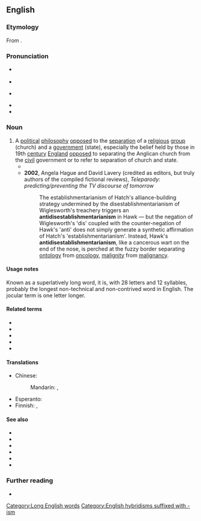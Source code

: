 ==English==
{{was wotd|2006|March|29}}

===Etymology===
From {{confix|en|anti|disestablishmentarian|ism}}.

===Pronunciation===
* {{a|RP}} {{IPA|en|/ˌæn.ti.dɪs.ɪsˌtæb.lɪʃ.mənˈtɛə.ɹi.ənˌɪ.z(ə)m/}}
* {{audio|en|en-uk-antidisestablishmentarianism.ogg|Audio (RP)}}
* {{a|GA}} {{IPA|en|/ˌæn.taiˌdɪs.ɛsˌtæb.lɪʃ.məntˈɛː.ɹi.ənˌɪ.zm/|/ˌæn.ti-/}}
* {{audio|en|en-us-antidisestablishmentarianism.ogg|Audio (GA)}}
* {{hyphenation|en|an|ti|dis|es|tab|lish|ment|ar|i|an|ism}}

===Noun===
{{en-noun|-|s}}

# A [[political]] [[philosophy]] [[opposed]] to the [[separation]] of a [[religious]] [[group]] (church) and a [[government]] (state), especially the belief held by those in 19th [[century]] [[England]] [[opposed]] to separating the Anglican church from the [[civil]] government or to refer to separation of church and state. {{defdate|from 20th c.}}
#* {{quote-text|en|year=1998|author=University of Oklahoma College of Law|title=American Indian Law Review|passage=Jed Rubenfeld, who actually may not have been recycling a ''Boerne'' Court- rejected argument into a law review article,<sup>450</sup> reasoned that RFRA indeed lacked constitutionality, but because of First Amendment '''antidisestablishmentarianism''', and not the reasons offered by the Court.<sup>451</sup>}}
#* '''2002''', Angela Hague and David Lavery (credited as editors, but truly authors of the compiled fictional reviews), ''Teleparody: predicting/preventing the TV discourse of tomorrow''
#*: The establishmentarianism of Hatch's alliance-building strategy undermined by the disestablishmentarianism of Wiglesworth's treachery triggers an '''antidisestablishmentarianism''' in Hawk &mdash; but the negation of Wiglesworth's 'dis' coupled with the counter-negation of Hawk's 'anti' does not simply generate a synthetic affirmation of Hatch's 'establishmentarianism'. Instead, Hawk's '''antidisestablishmentarianism''', like a cancerous wart on the end of the nose, is perched at the fuzzy border separating [[ontology]] from [[oncology]], [[malignity]] from [[malignancy]].

====Usage notes====
Known as a superlatively long word, it is, with 28 letters and 12 syllables, probably the longest non-technical and non-contrived word in English. The jocular term {{m|en|floccinaucinihilipilification}} is one letter longer.

====Related terms====
* {{l|en|antidisestablishmentarian}}
* {{l|en|disestablishmentarianism}}
* {{l|en|establish}}
* {{l|en|established church}}
* {{l|en|establishment}}

====Translations====
{{trans-top|philosophy opposed to separating church and state}}
* Chinese:
*: Mandarin: {{t|cmn|反政教分離主義|sc=Hani}}, {{t|cmn|反政教分离主义|tr=fǎn zhèngjiào fēnlí zhǔyì|sc=Hani}}
{{trans-mid}}
* Esperanto: {{t|eo|kontraŭmalfondistismo}}
* Finnish: {{t|fi|valtiokirkollisuus}}, {{t|fi|[[valtiokirkon]] [[puolustaminen]]}}
{{trans-bottom}}

====See also====
* {{l|en|floccinaucinihilipilification}}
* {{l|en|dacryocystorhinostomy}}
* {{l|en|hippopotomonstrosesquipedaliophobia}}
* {{l|en|pneumonoultramicroscopicsilicovolcanoconiosis}}
* {{l|en|supercalifragilisticexpialidocious}}
* {{1|en|pseudopseudohypoparathyroidism}}

===Further reading===
* {{pedia|antidisestablishmentarianism (word)}}

[[Category:Long English words]]
[[Category:English hybridisms suffixed with -ism]]